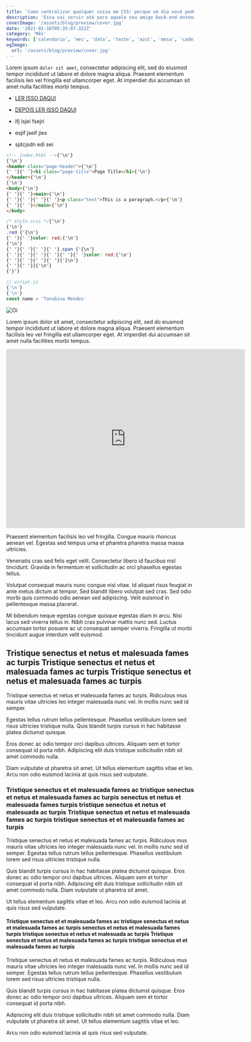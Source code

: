 ```yaml
---
title: 'Como centralizar qualquer coisa em CSS! porque um dia você pode precisar centralizar alguma coisa em CSS'
description: 'Essa vai servir até para aquele seu amigo back-end entender :P aquele cara que só sabe de banco de service e mexer naquelas merdas daqueinhas'
coverImage: '/assets/blog/preview/cover.jpg'
date: '2021-01-16T05:35:07.322Z'
category: 'Mês'
keywords: ['calendario', 'mes', 'data', 'teste', 'azul', 'mesa', 'cadeira']
ogImage:
  url: '/assets/blog/preview/cover.jpg'
---
```


Lorem ipsum `dolor sit amet`, consectetur <LinkButton href='#' inline external>adipiscing</LinkButton> elit, sed do eiusmod tempor incididunt ut labore et dolore magna aliqua. Praesent elementum facilisis leo vel fringilla est ullamcorper eget. At imperdiet dui accumsan sit amet nulla facilities morbi tempus.

- [LER ISSO DAQUI](https://jashn.xyz/blog/making-mdx-blog-with-nextjs-2)
- [DEPOIS LER ISSO DAQUI](https://www.npmjs.com/package/@sheerun/next)

- ifj isjei fsejri
- esjif jseif jies
- sjdcjsdn edi sei

```html
<!-- index.html -->{'\n'}
{'\n'}
<header class="page-header">{'\n'}
{' '}{' '}<h1 class="page-title">Page Title</h1>{'\n'}
</header>{'\n'}
{'\n'}
<body>{'\n'}
{' '}{' '}<main>{'\n'}
{' '}{' '}{' '}{' '}<p class="text">This is a paragraph.</p>{'\n'}
{' '}{' '}</main>{'\n'}
</body>
```

```css
/* style.scss */{'\n'}
{'\n'}
.red {'{\n'}
{' '}{' '}color: red;{'\n'}
{'\n'}
{' '}{' '}{' '}{' '}.span {'{\n'}
{' '}{' '}{' '}{' '}{' '}{' '}color: red;{'\n'}
{' '}{' '}{' '}{' '}{'}\n'}
{' '}{' '}}{'\n'}
{'}'}
```

```js
// script.js
{'\n'}
{'\n'}
const name = 'Tanubina Mendes'
```

<Image src='/images/css/foto.png' alt='Oi' />

Lorem ipsum dolor sit amet, consectetur adipiscing elit, sed do eiusmod tempor incididunt ut labore et dolore magna aliqua. Praesent elementum facilisis leo vel fringilla est ullamcorper eget. At imperdiet dui accumsan sit amet nulla facilities morbi tempus.

<iframe width="640" height="480" src="https://www.youtube-nocookie.com/embed/c1vYs1WQkQg" title="YouTube video player" frameBorder="0" allow="accelerometer; autoplay; clipboard-write; encrypted-media; gyroscope; picture-in-picture" allowFullScreen></iframe>

Praesent elementum facilisis leo vel fringilla. Congue mauris rhoncus aenean vel. Egestas sed tempus urna et pharetra pharetra massa massa ultricies.

Venenatis cras sed felis eget velit. Consectetur libero id faucibus nisl tincidunt. Gravida in fermentum et sollicitudin ac orci phasellus egestas tellus.

<script src="https://gist.github.com/aaamenezes/47da65102d8a82b907b373f9724d2632.js"></script>

Volutpat consequat mauris nunc congue nisi vitae. Id aliquet risus feugiat in ante metus dictum at tempor. Sed blandit libero volutpat sed cras. Sed odio morbi quis commodo odio aenean sed adipiscing. Velit euismod in pellentesque massa placerat.

Mi bibendum neque egestas congue quisque egestas diam in arcu. Nisi lacus sed viverra tellus in. Nibh cras pulvinar mattis nunc sed. Luctus accumsan tortor posuere ac ut consequat semper viverra. Fringilla ut morbi tincidunt augue interdum velit euismod.

## Tristique senectus et netus et malesuada fames ac turpis Tristique senectus et netus et malesuada fames ac turpis Tristique senectus et netus et malesuada fames ac turpis

Tristique senectus et netus et malesuada fames ac turpis. Ridiculous mus mauris vitae ultricies leo integer malesuada nunc vel. In mollis nunc sed id semper.

Egestas tellus rutrum tellus pellentesque. Phasellus vestibulum lorem sed risus ultricies tristique nulla. Quis blandit turpis cursus in hac habitasse platea dictumst quisque.

Eros donec ac odio tempor orci dapibus ultrices. Aliquam sem et tortor consequat id porta nibh. Adipiscing elit duis tristique sollicitudin nibh sit amet commodo nulla.

Diam vulputate ut pharetra sit amet. Ut tellus elementum sagittis vitae et leo. Arcu non odio euismod lacinia at quis risus sed vulputate.

### Tristique senectus et  et malesuada fames ac  tristique senectus et netus et malesuada fames ac turpis  senectus et netus et malesuada fames  turpis tristique senectus et netus et malesuada  ac turpis Tristique senectus et netus et malesuada fames ac turpis tristique senectus et et malesuada fames ac turpis

Tristique senectus et netus et malesuada fames ac turpis. Ridiculous mus mauris vitae ultricies leo integer malesuada nunc vel. In mollis nunc sed id semper. Egestas tellus rutrum tellus pellentesque. Phasellus vestibulum lorem sed risus ultricies tristique nulla.

Quis blandit turpis cursus in hac habitasse platea dictumst quisque. Eros donec ac odio tempor orci dapibus ultrices. Aliquam sem et tortor consequat id porta nibh. Adipiscing elit duis tristique sollicitudin nibh sit amet commodo nulla. Diam vulputate ut pharetra sit amet.

Ut tellus elementum sagittis vitae et leo. Arcu non odio euismod lacinia at quis risus sed vulputate.

#### Tristique senectus et  et malesuada fames ac  tristique senectus et netus et malesuada fames ac turpis  senectus et netus et malesuada fames  turpis tristique senectus et netus et malesuada  ac turpis Tristique senectus et netus et malesuada fames ac turpis tristique senectus et et malesuada fames ac turpis

Tristique senectus et netus et malesuada fames ac turpis. Ridiculous mus mauris vitae ultricies leo integer malesuada nunc vel. In mollis nunc sed id semper. Egestas tellus rutrum tellus pellentesque. Phasellus vestibulum lorem sed risus ultricies tristique nulla.

Quis blandit turpis cursus in hac habitasse platea dictumst quisque. Eros donec ac odio tempor orci dapibus ultrices. Aliquam sem et tortor consequat id porta nibh.

Adipiscing elit duis tristique sollicitudin nibh sit amet commodo nulla. Diam vulputate ut pharetra sit amet. Ut tellus elementum sagittis vitae et leo.

Arcu non odio euismod lacinia at quis risus sed vulputate.
